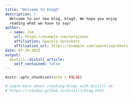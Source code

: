 ```yaml
---
title: "Welcome to blog5"
description: |
  Welcome to our new blog, blog5. We hope you enjoy 
  reading what we have to say!
author:
  - name: Jim 
    url: https://example.com/norajones
    affiliation: Spacely Sprockets
    affiliation_url: https://example.com/spacelysprokets
date: 07-29-2021
output:
  distill::distill_article:
    self_contained: false
---
```


```r
knitr::opts_chunk$set(echo = FALSE)

# Learn more about creating blogs with Distill at:
# https://rstudio.github.io/distill/blog.html

```



